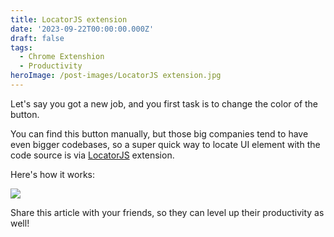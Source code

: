 ```yaml
---
title: LocatorJS extension
date: '2023-09-22T00:00:00.000Z'
draft: false
tags:
  - Chrome Extenshion
  - Productivity
heroImage: /post-images/LocatorJS extension.jpg
---
```



Let's say you got a new job, and you first task is to change the color of the button.

You can find this button manually, but those big companies tend to have even bigger codebases, so a super quick way to locate UI element with the code source is via [LocatorJS](https://www.locatorjs.com/) extension.

Here's how it works:

![](/post-images/locator-js.gif)

Share this article with your friends, so they can level up their productivity as well!
